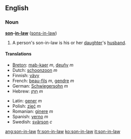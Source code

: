 ==English==
===Noun===
'''[[son]]-[[in-law]]''' ([[sons-in-law]])

# A person's son-in-law is his or her [[daughter]]'s [[husband]].

====Translations====
{{top}}
*[[Breton]]: [[mab-kaer]] ''m'', [[deuñv]] ''m''
*Dutch: [[schoonzoon]] ''m''
*Finnish: [[vävy]]
*French: [[beau-fils]] ''m'', [[gendre]] ''m''
*German: [[Schwiegersohn]] ''m''
*Hebrew: [[חתן|חָתָן]] ''m''
{{mid}}
*Latin: [[gener]] ''m''
*Polish: [[zięć]] ''m''
*Romanian: [[ginere]] ''m''
*Spanish: [[yerno]] ''m''
*Swedish: [[svärson]] ''c''
{{bottom}}
[[ang:son-in-law]]
[[fr:son-in-law]]
[[ko:son-in-law]]
[[it:son-in-law]]